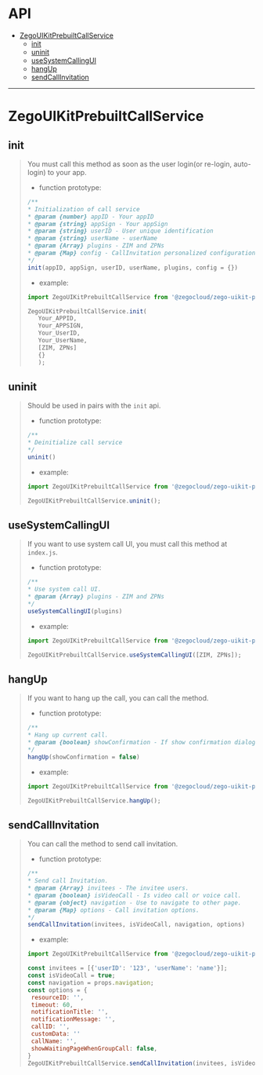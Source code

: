 # API

- [ZegoUIKitPrebuiltCallService](#zegouikitprebuiltcallservice)
  - [init](#init)
  - [uninit](#uninit)
  - [useSystemCallingUI](#usesystemcallingui)
  - [hangUp](#hangup)
  - [sendCallInvitation](#sendcallinvitation)

----



# ZegoUIKitPrebuiltCallService



## init

> You must call this method as soon as the user login(or re-login, auto-login) to your app.
>
>- function prototype:
>
>```js
>/**
> * Initialization of call service
> * @param {number} appID - Your appID
> * @param {string} appSign - Your appSign
> * @param {string} userID - User unique identification
> * @param {string} userName - userName
> * @param {Array} plugins - ZIM and ZPNs
> * @param {Map} config - CallInvitation personalized configuration
> */
>init(appID, appSign, userID, userName, plugins, config = {})
>```
>
>- example:
>
>```js
>import ZegoUIKitPrebuiltCallService from '@zegocloud/zego-uikit-prebuilt-call-rn';
>
>ZegoUIKitPrebuiltCallService.init(
>    Your_APPID,
>    Your_APPSIGN,
>    Your_UserID,
>    Your_UserName,
>    [ZIM, ZPNs]
>    {}
>    );
>```



## uninit

> Should be used in pairs with the `init` api.
> 
>- function prototype:
>
>```js
>/**
>* Deinitialize call service
>*/
>uninit()
>```
>
>- example:
>
>```js
>import ZegoUIKitPrebuiltCallService from '@zegocloud/zego-uikit-prebuilt-call-rn';
>
>ZegoUIKitPrebuiltCallService.uninit();
>```



## useSystemCallingUI

> If you want to use system call UI, you must call this method at `index.js`.
>
>- function prototype:
>
>```js
>/**
>* Use system call UI.
>* @param {Array} plugins - ZIM and ZPNs
>*/
>useSystemCallingUI(plugins)
>```
>
>- example:
>
>```js
>import ZegoUIKitPrebuiltCallService from '@zegocloud/zego-uikit-prebuilt-call-rn';
>
>ZegoUIKitPrebuiltCallService.useSystemCallingUI([ZIM, ZPNs]);
>```



## hangUp

> If you want to hang up the call, you can call the method.
>
>- function prototype:
>
>```js
>/**
>* Hang up current call.
>* @param {boolean} showConfirmation - If show confirmation dialog.
>*/
>hangUp(showConfirmation = false)
>```
>
>- example:
>
>```js
>import ZegoUIKitPrebuiltCallService from '@zegocloud/zego-uikit-prebuilt-call-rn';
>
>ZegoUIKitPrebuiltCallService.hangUp();
>```



## sendCallInvitation

> You can call the method to send call invitation.
>
>- function prototype:
>
>```js
>/**
>* Send call Invitation.
>* @param {Array} invitees - The invitee users.
>* @param {boolean} isVideoCall - Is video call or voice call.
>* @param {object} navigation - Use to navigate to other page.
>* @param {Map} options - Call invitation options.
>*/
>sendCallInvitation(invitees, isVideoCall, navigation, options)
>```
>
>- example:
>
>```js
>import ZegoUIKitPrebuiltCallService from '@zegocloud/zego-uikit-prebuilt-call-rn';
>
>const invitees = [{'userID': '123', 'userName': 'name'}];
>const isVideoCall = true;
>const navigation = props.navigation;
>const options = {
>  resourceID: '',
>  timeout: 60,
>  notificationTitle: '',
>  notificationMessage: '',
>  callID: '',
>  customData: ''
>  callName: '',
>  showWaitingPageWhenGroupCall: false,
>}
>ZegoUIKitPrebuiltCallService.sendCallInvitation(invitees, isVideoCall, navigation, options);
>```
